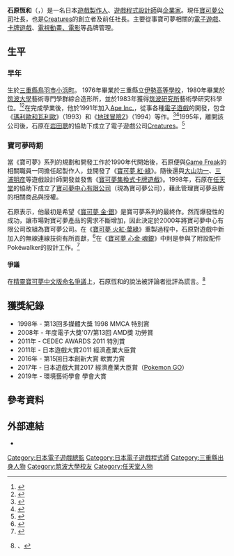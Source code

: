 {{NoteTA
| G1 = IT
| G2 = Games
| G3 = Pokemon
}}

{{Japanese|japanese=石原 恒和|kana=いしはら つねかず|romaji=Ishihara Tsunekazu}}

'''石原恆和'''（{{lang-ja|石原 恒和}}，{{bd|1957年|11月27日|}}）是一名日本[[遊戲製作人|遊戲製作人]]、[[遊戲程式設計師|遊戲程式設計師]]與[[企业家|企業家]]。現任[[寶可夢公司|寶可夢公司]]社長，也是[[Creatures|Creatures]]的創立者及前任社長。主要從事寶可夢相關的[[寶可夢_(遊戲)|電子遊戲]]、[[寶可夢集換式卡牌遊戲|卡牌遊戲]]、[[寶可夢系列_(動畫)|電視動畫、]][[精靈寶可夢劇場版|電影]]等品牌管理。

== 生平 ==

=== 早年 ===
生於[[三重县|三重縣]][[鳥羽市|鳥羽市]][[小平町|小浜町]]。 1976年畢業於三重縣立[[伊勢高等學校|伊勢高等學校]]，1980年畢業於[[筑波大学|筑波大學]]藝術専門學群綜合造形所，並於1983年獲得[[筑波大学|筑波研究所]]藝術學研究科學位。<ref>{{Cite web|title=Global Information Summit 2005|url=http://www.nikkei.co.jp/summit/2005summit/english/speaker/ishihara.html|accessdate=2021-01-06|work=www.nikkei.co.jp|archive-date=2021-01-10|archive-url=https://web.archive.org/web/20210110060100/http://www.nikkei.co.jp/summit/2005summit/english/speaker/ishihara.html|dead-url=no}}</ref><ref>{{Cite web|title=株式会社ポケモン ｜ The Pokémon Company株式会社ポケモン｜The Pokémon Company|url=https://corporate.pokemon.co.jp/|accessdate=2021-01-06|work=株式会社ポケモン｜The Pokémon Company|language=ja|archive-date=2021-04-25|archive-url=https://web.archive.org/web/20210425001730/https://corporate.pokemon.co.jp/|dead-url=no}}</ref>在完成學業後，他於1991年加入[[Creatures|Ape Inc.]]，從事各種[[电子游戏|電子遊戲]]的開發，包含《[[瑪利歐和壞利歐|瑪利歐和瓦利歐]]》（1993）和《[[地球冒险2_基格的逆袭|地球冒險2]]》（1994）等作。<ref>{{Cite web|title=Who Owns Pokemon, Anyway? It's Complicated.|url=https://toucharcade.com/2016/07/28/who-owns-pokemon-anyway-its-complicated/|accessdate=2021-01-06|date=2016-07-28|work=TouchArcade|language=en-US|archive-date=2021-01-25|archive-url=https://web.archive.org/web/20210125130400/https://toucharcade.com/2016/07/28/who-owns-pokemon-anyway-its-complicated/|dead-url=no}}</ref><ref>{{Cite web|title=Happy birthday, EarthBound: Looking back at all the 'Smiles and Tears'|url=https://nintendowire.com/news/2016/06/05/happy-birthday-earthbound-looking-back-smiles-tears/|accessdate=2021-01-06|date=2016-06-05|work=Nintendo Wire|archive-date=2021-01-08|archive-url=https://web.archive.org/web/20210108033323/https://nintendowire.com/news/2016/06/05/happy-birthday-earthbound-looking-back-smiles-tears/|dead-url=no}}</ref>1995年，離開該公司後，石原在[[岩田聰|岩田聰]]的協助下成立了電子遊戲公司[[Creatures|Creatures]]。<ref>{{Cite web|title=COMPANY|url=https://www.creatures.co.jp/company/|accessdate=2021-01-06|work=株式会社クリーチャーズ|language=ja|archive-date=2016-04-08|archive-url=https://web.archive.org/web/20160408032041/http://www.creatures.co.jp/company/|dead-url=no}}</ref>

=== 寶可夢時期 ===
當《寶可夢》系列的規劃和開發工作於1990年代開始後，石原便與[[Game_Freak|Game Freak]]的相關職員一同擔任起製作人，並開發了《[[寶可夢_紅·綠|寶可夢 紅·綠]]》。隨後還與[[大山功一|大山功一]]、[[三浦明彦|三浦明彦]]等遊戲設計師開發並發售《[[寶可夢集換式卡牌遊戲|寶可夢集換式卡牌遊戲]]》。1998年，石原在[[任天堂|任天堂]]的協助下成立了[[寶可夢公司|寶可夢中心有限公司]]（現為寶可夢公司），藉此管理寶可夢品牌的相關商品與授權。

石原表示，他最初是希望《[[精靈寶可夢_金·銀|寶可夢 金·銀]]》是寶可夢系列的最終作。然而爆發性的成功，讓市場對寶可夢產品的需求不斷增加，因此決定於2000年將寶可夢中心有限公司改組為寶可夢公司。在《[[精靈寶可夢_火紅·葉綠|寶可夢 火紅·葉綠]]》重製過程中，石原對遊戲中新加入的無線連線技術有所貢獻，<ref>{{Cite web|title=Iwata Asks - Pokémon HeartGold Version & SoulSilver Version|url=https://www.nintendo.co.uk/Iwata-Asks/Iwata-Asks-Pokemon-HeartGold-Version-SoulSilver-Version/Iwata-Asks-Pokemon-HeartGold-Version-SoulSilver-Version/4-The-Power-of-Science-is-Staggering-/4-The-Power-of-Science-is-Staggering--226003.html|accessdate=2021-01-06|work=Nintendo of Europe GmbH|language=en-GB}}</ref>在《[[精靈寶可夢_心金·魂銀|寶可夢 心金·魂銀]]》中則是參與了附設配件Pokéwalker的設計工作。<ref>{{Cite web|title=Iwata Asks - Pokémon HeartGold Version & SoulSilver Version|url=https://www.nintendo.co.uk/Iwata-Asks/Iwata-Asks-Pokemon-HeartGold-Version-SoulSilver-Version/Iwata-Asks-Pokemon-HeartGold-Version-SoulSilver-Version/5-We-Were-Greedy-With-The-Features/5-We-Were-Greedy-With-The-Features-226046.html|accessdate=2021-01-06|work=Nintendo of Europe GmbH|language=en-GB}}</ref>
==== 爭議 ====
{{main|精靈寶可夢中文版命名爭議}}
在[[精靈寶可夢中文版命名爭議|精靈寶可夢中文版命名爭議]]上，石原恆和的說法被評論者批評為謊言。<ref name="5yr">{{cite web |author1=星河千帆 |title=《「小精靈」粵譯淪陷五周年回首》 |url=https://hkdoujin.com/2021/03/10631/ |accessdate=2021-03-04 |date=2021-03-04 |language=zh |deadurl=no |archiveurl=https://web.archive.org/web/20210304100525/https://hkdoujin.com/2021/03/10631/ |archivedate=2021-03-04 }}、{{cite web |author1=星河千帆 |title=《「寵物小精靈」粵譯淪陷五周年回首》 |url=https://gongjyuhok.hk/articles/5576 |accessdate=2021-02-28 |date=2021-02-28 |language=zh |deadurl=no |archiveurl=https://web.archive.org/web/20210228134202/https://gongjyuhok.hk/articles/5576 |archivedate=2021-02-28 }}</ref>
== 獲獎紀錄 ==

* 1998年 - 第13回多媒體大獎 1998 MMCA 特別賞
* 2008年 - 年度電子大獎'07/第13回 AMD獎 功勞賞
* 2011年 - CEDEC AWARDS 2011 特別賞
* 2011年 - 日本遊戲大賞2011 經濟產業大臣賞
* 2016年 - 第15回日本創新大賞 軟實力賞
* 2017年 - 日本遊戲大賞2017 經濟產業大臣賞（[[精靈寶可夢GO|Pokemon GO]]）
* 2019年 - 環境藝術學會 學會大賞

== 參考資料 ==
{{Reflist}}

== 外部連結 ==
{{寵物小精靈系列}}
*

{{DEFAULTSORT:Ohmori Shigeru}}
[[Category:日本電子遊戲總監|Category:日本電子遊戲總監]]
[[Category:日本電子遊戲程式師|Category:日本電子遊戲程式師]]
[[Category:三重縣出身人物|Category:三重縣出身人物]]
[[Category:筑波大學校友|Category:筑波大學校友]]
[[Category:任天堂人物|Category:任天堂人物]]